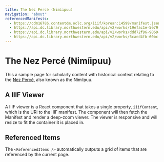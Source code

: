 ```yaml
---
title: The Nez Percé (Nimíipuu)
navigation: "about"
referencedManifests:
  - https://cdm16786.contentdm.oclc.org/iiif/korean:14599/manifest.json
  - https://api.dc.library.northwestern.edu/api/v2/works/19efac1e-5e79-471c-89c2-a60a775562ce?as=iiif
  - https://api.dc.library.northwestern.edu/api/v2/works/ddd72f96-9869-4335-9d8c-3a3da51ad128?as=iiif
  - https://api.dc.library.northwestern.edu/api/v2/works/6caed4fb-60bc-4574-86a2-cb9a1859f78c?as=iiif
---
```

 
# The Nez Percé (Nimíipuu)
 
This a sample page for scholarly content with historical context relating to the [Nez Percé](https://en.wikipedia.org/wiki/Nez_Perce), also known as the Nimíipuu.
 
## A IIIF Viewer
 
A IIIF viewer is a React component that takes a single property, `iiifContent`, which is the URI to the
IIIF manifest. The component will then fetch the Manifest and render a deep-zoom viewer. The viewer is
responsive and will resize to fit the container it is placed in.
 
<Viewer iiifContent="https://api.dc.library.northwestern.edu/api/v2/works/14a6aa15-9e12-47a7-9617-91f430d4f47b?as=iiif" />
 
## Referenced Items
 
The `<ReferencedItems />` automatically outputs a grid of items that are referenced by the current page.
 
<ReferencedItems />
